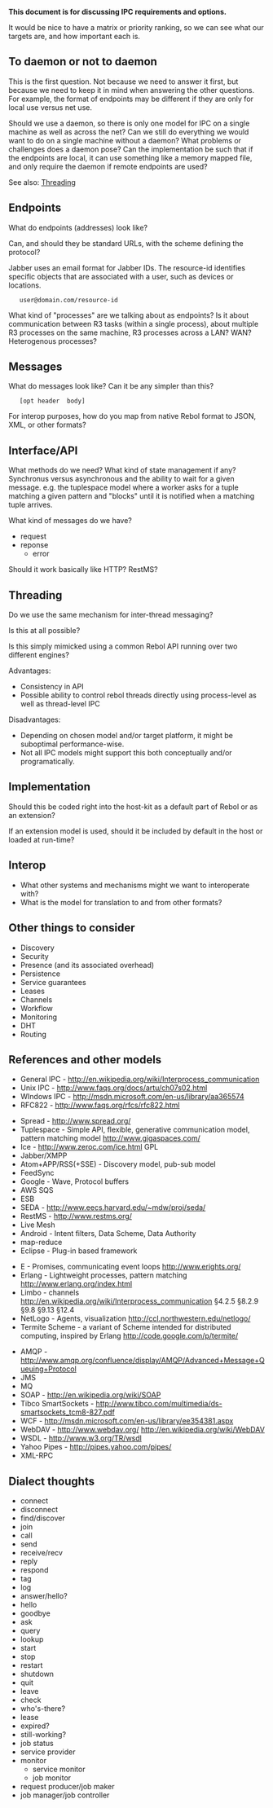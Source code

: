 '''This document is for discussing IPC requirements and options.'''

It would be nice to have a matrix or priority ranking, so we can see what our targets are, and how important each is.


==To daemon or not to daemon==

This is the first question. Not because we need to answer it first, but because we need to keep it in mind when answering the other questions. For example, the format of endpoints may be different if they are only for local use versus net use.

Should we use a daemon, so there is only one model for IPC on a single machine as well as across the net? Can we still do everything we would want to do on a single machine without a daemon? What problems or challenges does a daemon pose? Can the implementation be such that if the endpoints are local, it can use something like a memory mapped file, and only require the daemon if remote endpoints are used?

See also: [[IPC - Inter-process communication#Threading|Threading]]


==Endpoints==

What do endpoints (addresses) look like?

Can, and should they be standard URLs, with the scheme defining the protocol?

Jabber uses an email format for Jabber IDs. The resource-id identifies specific objects that are associated with a user, such as devices or locations.

    user@domain.com/resource-id


What kind of "processes" are we talking about as endpoints? Is it about communication between R3 tasks (within a single process), about multiple R3 processes on the same machine, R3 processes across a LAN? WAN? Heterogenous processes?


==Messages==

What do messages look like? Can it be any simpler than this?

    [opt header  body]

For interop purposes, how do you map from native Rebol format to JSON, XML, or other formats?


==Interface/API==

What methods do we need? What kind of state management if any? Synchronus versus asynchronous and the ability to wait for a given message. e.g. the tuplespace model where a worker asks for a tuple matching a given pattern and "blocks" until it is notified when a matching tuple arrives.

What kind of messages do we have?

*request
*reponse
**error

Should it work basically like HTTP? RestMS?


==Threading==

Do we use the same mechanism for inter-thread messaging?

Is this at all possible?

Is this simply mimicked using a common Rebol API running over two different engines?

Advantages:
*Consistency in API
*Possible ability to control rebol threads directly using process-level as well as thread-level IPC

Disadvantages:
*Depending on chosen model and/or target platform, it might be suboptimal performance-wise.
*Not all IPC models might support this both conceptually and/or programatically.


==Implementation==
Should this be coded right into the host-kit as a default part of Rebol or as an extension?

If an extension model is used, should it be included by default in the host or loaded at run-time?


==Interop==

*What other systems and mechanisms might we want to interoperate with? 
*What is the model for translation to and from other formats?


==Other things to consider==

*Discovery
*Security
*Presence (and its associated overhead)
*Persistence
*Service guarantees
*Leases
*Channels
*Workflow
*Monitoring
*DHT
*Routing


==References and other models==

*General IPC - http://en.wikipedia.org/wiki/Interprocess_communication
*Unix IPC - http://www.faqs.org/docs/artu/ch07s02.html
*WIndows IPC - http://msdn.microsoft.com/en-us/library/aa365574
*RFC822 - http://www.faqs.org/rfcs/rfc822.html

*Spread - http://www.spread.org/
*Tuplespace  - Simple API, flexible, generative communication model, pattern matching model http://www.gigaspaces.com/
*Ice - http://www.zeroc.com/ice.html GPL
*Jabber/XMPP
*Atom+APP/RSS(+SSE) - Discovery model, pub-sub model
*FeedSync
*Google - Wave, Protocol buffers
*AWS SQS
*ESB
*SEDA - http://www.eecs.harvard.edu/~mdw/proj/seda/
*RestMS - http://www.restms.org/
*Live Mesh
*Android - Intent filters, Data Scheme, Data Authority
*map-reduce
*Eclipse - Plug-in based framework

*E - Promises, communicating event loops http://www.erights.org/
*Erlang - Lightweight processes, pattern matching http://www.erlang.org/index.html
*Limbo - channels http://en.wikipedia.org/wiki/Interprocess_communication §4.2.5 §8.2.9 §9.8 §9.13 §12.4
*NetLogo - Agents, visualization http://ccl.northwestern.edu/netlogo/
*Termite Scheme - a variant of Scheme intended for distributed computing, inspired by Erlang http://code.google.com/p/termite/

*AMQP - http://www.amqp.org/confluence/display/AMQP/Advanced+Message+Queuing+Protocol
*JMS
*MQ
*SOAP - http://en.wikipedia.org/wiki/SOAP
*Tibco SmartSockets - http://www.tibco.com/multimedia/ds-smartsockets_tcm8-827.pdf
*WCF - http://msdn.microsoft.com/en-us/library/ee354381.aspx
*WebDAV - http://www.webdav.org/  http://en.wikipedia.org/wiki/WebDAV
*WSDL - http://www.w3.org/TR/wsdl
*Yahoo Pipes - http://pipes.yahoo.com/pipes/
*XML-RPC

==Dialect thoughts==

*connect
*disconnect
*find/discover
*join
*call
*send
*receive/recv
*reply
*respond
*tag
*log
*answer/hello?
*hello
*goodbye
*ask
*query
*lookup
*start
*stop
*restart
*shutdown
*quit
*leave
*check
*who's-there?
*lease
*expired?
*still-working?
*job status
*service provider
*monitor
**service monitor
**job monitor
*request producer/job maker
*job manager/job controller